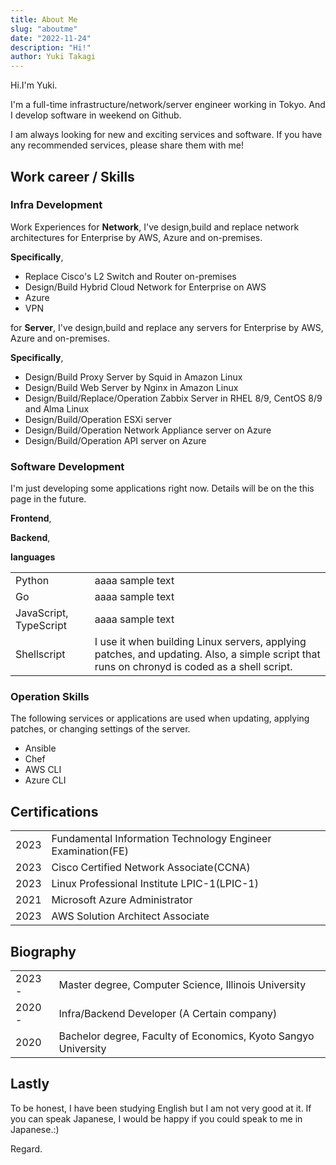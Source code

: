 ```yaml
---
title: About Me
slug: "aboutme"
date: "2022-11-24"
description: "Hi!"
author: Yuki Takagi
---
```


Hi.I'm Yuki.

I'm a full-time infrastructure/network/server engineer working in Tokyo.
And I develop software in weekend on Github.

I am always looking for new and exciting services and software.
If you have any recommended services, please share them with me!

## Work career / Skills

### Infra Development

Work Experiences for **Network**,
I've design,build and replace network architectures for Enterprise by AWS, Azure and on-premises.

**Specifically**,

- Replace Cisco's L2 Switch and Router on-premises
- Design/Build Hybrid Cloud Network for Enterprise on AWS
- Azure
- VPN

for **Server**, I've design,build and replace any servers for Enterprise by AWS, Azure and on-premises.

**Specifically**,

- Design/Build Proxy Server by Squid in Amazon Linux
- Design/Build Web Server by Nginx in Amazon Linux
- Design/Build/Replace/Operation Zabbix Server in RHEL 8/9, CentOS 8/9 and Alma Linux
- Design/Build/Operation ESXi server
- Design/Build/Operation Network Appliance server on Azure
- Design/Build/Operation API server on Azure

### Software Development

I'm just developing some applications right now.
Details will be on the this page in the future.

**Frontend**,

**Backend**,

**languages**

|                        |                                                                                                                                              |
| ---------------------- | -------------------------------------------------------------------------------------------------------------------------------------------- |
| Python                 | aaaa sample text                                                                                                                             |
| Go                     | aaaa sample text                                                                                                                             |
| JavaScript, TypeScript | aaaa sample text                                                                                                                             |
| Shellscript            | I use it when building Linux servers, applying patches, and updating. Also, a simple script that runs on chronyd is coded as a shell script. |

### Operation Skills

The following services or applications are used when updating, applying patches, or changing settings of the server.

- Ansible
- Chef
- AWS CLI
- Azure CLI

## Certifications

|      |                                                             |
| ---- | ----------------------------------------------------------- |
| 2023 | Fundamental Information Technology Engineer Examination(FE) |
| 2023 | Cisco Certified Network Associate(CCNA)                     |
| 2023 | Linux Professional Institute LPIC-1(LPIC-1)                 |
| 2021 | Microsoft Azure Administrator                               |
| 2023 | AWS Solution Architect Associate                            |

## Biography

|        |                                                                |
| ------ | -------------------------------------------------------------- |
| 2023 - | Master degree, Computer Science, Illinois University           |
| 2020 - | Infra/Backend Developer (A Certain company)                    |
| 2020   | Bachelor degree, Faculty of Economics, Kyoto Sangyo University |

## Lastly

To be honest, I have been studying English but I am not very good at it.
If you can speak Japanese, I would be happy if you could speak to me in Japanese.:)

Regard.
